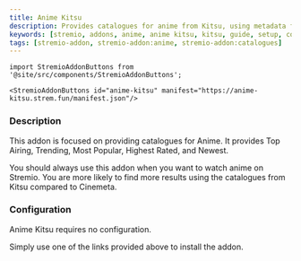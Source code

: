 ```yaml
---
title: Anime Kitsu
description: Provides catalogues for anime from Kitsu, using metadata from Kitsu.
keywords: [stremio, addons, anime, anime kitsu, kitsu, guide, setup, configuration, install, link]
tags: [stremio-addon, stremio-addon:anime, stremio-addon:catalogues]
---
```

```mdx-code-block
import StremioAddonButtons from '@site/src/components/StremioAddonButtons';

<StremioAddonButtons id="anime-kitsu" manifest="https://anime-kitsu.strem.fun/manifest.json"/> 
```

<h3>Description</h3>

This addon is focused on providing catalogues for Anime. It provides Top Airing, Trending, Most Popular, Highest Rated, and Newest. 

You should always use this addon when you want to watch anime on Stremio.
You are more likely to find more results using the catalogues from Kitsu compared to Cinemeta. 

<h3>Configuration</h3>

Anime Kitsu requires no configuration. 

Simply use one of the links provided above to install the addon.